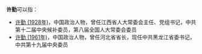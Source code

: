 '''许勤'''可以指：
* [[许勤_(1928年)|许勤 (1928年)]]，中国政治人物，曾任江西省人大常委会主任、党组书记，中共第十二届中央候补委员，第八届全国人大常委会委员
* [[许勤_(1961年)|许勤 (1961年)]]，中国政治人物，曾任河北省省长，现任中共黑龙江省委书记，中共第十九届中央委员
{{Disambiguation|Q|Cat=二字許姓人名消歧義}}